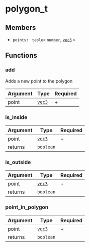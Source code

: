 # polygon_t

## Members

- `points:` ` table<` `number`, [`vec3`](/structs/math/vec3) `>`

## Functions

### add

Adds a new point to the polygon

| Argument | Type                         | Required |
| -------- | ---------------------------- | -------- |
| point    | [`vec3`](/structs/math/vec3) | +        |

### is_inside

| Argument | Type                         | Required |
| -------- | ---------------------------- | -------- |
| point    | [`vec3`](/structs/math/vec3) | +        |
| returns  | `boolean`                    |          |

### is_outside

| Argument | Type                         | Required |
| -------- | ---------------------------- | -------- |
| point    | [`vec3`](/structs/math/vec3) | +        |
| returns  | `boolean`                    |          |

### point_in_polygon

| Argument | Type                         | Required |
| -------- | ---------------------------- | -------- |
| point    | [`vec3`](/structs/math/vec3) | +        |
| returns  | `boolean`                    |          |
